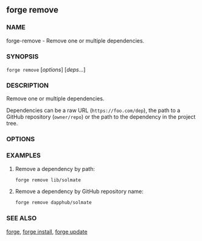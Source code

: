 
## forge remove

### NAME

forge-remove - Remove one or multiple dependencies.

### SYNOPSIS

`forge remove` [*options*] [*deps...*]

### DESCRIPTION

Remove one or multiple dependencies.

Dependencies can be a raw URL (`https://foo.com/dep`), the path to a GitHub repository (`owner/repo`) or the path to the dependency in the project tree.

### OPTIONS

<CommonOptions />

### EXAMPLES

1. Remove a dependency by path:

   ```sh
   forge remove lib/solmate
   ```

2. Remove a dependency by GitHub repository name:
   ```sh
   forge remove dapphub/solmate
   ```

### SEE ALSO

[forge](/forge/reference/overview), [forge install](/forge/reference/forge-install.mdx), [forge update](/forge/reference/forge-update.mdx)
